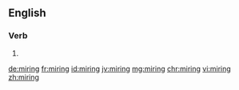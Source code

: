 ==English==

===Verb===
{{head|en}}

# {{present participle of|mire|lang=en}}

[[de:miring]]
[[fr:miring]]
[[id:miring]]
[[jv:miring]]
[[mg:miring]]
[[chr:miring]]
[[vi:miring]]
[[zh:miring]]